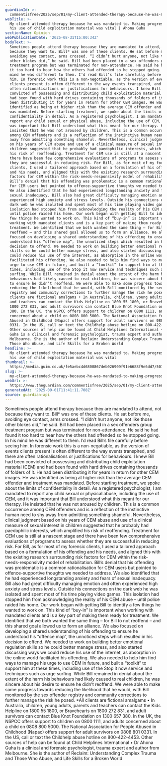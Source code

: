 ```yaml
---
guardianId: >-
  commentisfree/2025/sep/01/my-client-attended-therapy-because-he-was-mandated-to-making-progress-to-stop-his-use-of-child-exploitation-material-was-vital
webTitle: >-
  My client attended therapy because he was mandated to. Making progress to stop
  his use of child exploitation material was vital | Ahona Guha
sectionName: Opinion
webPublicationDate: '2025-08-31T15:00:34Z'
bodyText: >-
  Sometimes people attend therapy because they are mandated to attend, not
  because they want to. Bill* was one of these clients. He sat before me,
  avoiding eye contact, arms crossed. “I didn’t hurt anyone, not like those
  other blokes did,” he said. Bill had been placed in a sex offenders group
  treatment program but was terminated for non-attendance. He said he had found
  it too hard to hear how the others had offended so he stopped going. In his
  mind he was different to them. I’d read Bill’s file carefully before seeing
  him. In forensic work this is a non-negotiable, as the version of events
  clients present is often different to the way events transpired, and there are
  often rationalisations or justifications for behaviours. I knew Bill had been
  convicted of possessing and distributing child exploitation material (CEM) and
  had been found with hard drives containing thousands of folders of it. He had
  been distributing it for years in return for other CEM images. He was
  identified as being at higher risk than the average CEM offender and treatment
  was mandated. Before starting treatment, we spoke about the limits of
  confidentiality in detail. As a registered psychologist, I am mandated to
  report any child sexual or physical abuse, including the use of CEM, and it
  was important that Bill understood what this meant for our therapy. He
  insisted that he was not aroused by children. This is a common occurrence
  among CEM offenders and is a reflection of the instinctive human need to shy
  away from admitting something shameful. Nevertheless, clinical judgment based
  on his years of CEM abuse and use of a clinical measure of sexual interest in
  children suggested that he probably had paedophilic interests, which amplified
  his risk of reoffending. Treatment for CEM use is still at a nascent stage and
  there have been few comprehensive evaluations of programs to assess whether
  they are successful in reducing risk. For Bill, as for most of my forensic
  clients, I used a tailored approach based on a formulation of his offending
  and his needs, and aligned this with the existing research surrounding risk
  factors for CEM within the risk-needs-responsivity model of rehabilitation.
  Bill’s denial that his offending was problematic is a common rationalisation
  for CEM users but pointed to offence-supportive thoughts we needed to address.
  We also identified that he had experienced longstanding anxiety and fears of
  sexual inadequacy. Bill also had great difficulty managing emotion and often
  experienced high anxiety and stress levels. Outside his connections on the
  dark web he was isolated and spent most of his time playing video games. This
  isolation had stopped him from acknowledging the reality of his CEM abuse –
  until police raided his home. Our work began with getting Bill to identify a
  few things he wanted to work on. This kind of “buy-in” is important when
  working with mandated clients and is a key part of making them ready for
  treatment. We identified that we both wanted the same thing – for Bill to not
  reoffend – and this shared goal allowed us to form an alliance. We also
  focused on developing a shared understanding of his offending to ensure he
  understood his “offence map”, the unnoticed steps which resulted in his
  decision to offend. We needed to work on building better emotional regulation
  skills so he could better manage stress, and also started discussing ways we
  could reduce his use of the internet, as absorption in the online world
  facilitated his offending. We also needed to help him find ways to manage his
  urge to use CEM in future, and built a “toolkit” to support him at these
  times, including use of the Stop it now service and techniques such as urge
  surfing. While Bill remained in denial about the extent of the harm his
  behaviours had likely caused to real children, he was sincere about his desire
  to ensure he didn’t reoffend. We were able to make some progress towards
  reducing the likelihood that he would, with Bill monitored by the sex offender
  registry and community corrections to further manage the risk he posed. *All
  clients are fictional amalgams • In Australia, children, young adults, parents
  and teachers can contact the Kids Helpline on 1800 55 1800, or Bravehearts on
  1800 272 831, and adult survivors can contact Blue Knot Foundation on 1300 657
  380. In the UK, the NSPCC offers support to children on 0800 1111, and adults
  concerned about a child on 0808 800 5000. The National Association for People
  Abused in Childhood (Napac) offers support for adult survivors on 0808 801
  0331. In the US, call or text the Childhelp abuse hotline on 800-422-4453.
  Other sources of help can be found at Child Helplines International • Dr Ahona
  Guha is a clinical and forensic psychologist, trauma expert and author from
  Melbourne. She is the author of Reclaim: Understanding Complex Trauma and
  Those Who Abuse, and Life Skills for a Broken World
headline: >-
  My client attended therapy because he was mandated to. Making progress to stop
  his use of child exploitation material was vital
thumbnail: >-
  https://media.guim.co.uk/fe5aebc4d6800867deb026909f91e6688f9e6dd7/501_0_5011_4009/500.jpg
slug: >-
  my-client-attended-therapy-because-he-was-mandated-to-making-progress-to-stop-his-use-of-child-exploitation-material-was-vital-or-ahona-guha
webUrl: >-
  https://www.theguardian.com/commentisfree/2025/sep/01/my-client-attended-therapy-because-he-was-mandated-to-making-progress-to-stop-his-use-of-child-exploitation-material-was-vital
generatedAt: '2025-09-01T11:41:11.708Z'
source: guardian-api
---
```

Sometimes people attend therapy because they are mandated to attend, not because they want to. Bill* was one of these clients. He sat before me, avoiding eye contact, arms crossed. “I didn’t hurt anyone, not like those other blokes did,” he said. Bill had been placed in a sex offenders group treatment program but was terminated for non-attendance. He said he had found it too hard to hear how the others had offended so he stopped going. In his mind he was different to them. I’d read Bill’s file carefully before seeing him. In forensic work this is a non-negotiable, as the version of events clients present is often different to the way events transpired, and there are often rationalisations or justifications for behaviours. I knew Bill had been convicted of possessing and distributing child exploitation material (CEM) and had been found with hard drives containing thousands of folders of it. He had been distributing it for years in return for other CEM images. He was identified as being at higher risk than the average CEM offender and treatment was mandated. Before starting treatment, we spoke about the limits of confidentiality in detail. As a registered psychologist, I am mandated to report any child sexual or physical abuse, including the use of CEM, and it was important that Bill understood what this meant for our therapy. He insisted that he was not aroused by children. This is a common occurrence among CEM offenders and is a reflection of the instinctive human need to shy away from admitting something shameful. Nevertheless, clinical judgment based on his years of CEM abuse and use of a clinical measure of sexual interest in children suggested that he probably had paedophilic interests, which amplified his risk of reoffending. Treatment for CEM use is still at a nascent stage and there have been few comprehensive evaluations of programs to assess whether they are successful in reducing risk. For Bill, as for most of my forensic clients, I used a tailored approach based on a formulation of his offending and his needs, and aligned this with the existing research surrounding risk factors for CEM within the risk-needs-responsivity model of rehabilitation. Bill’s denial that his offending was problematic is a common rationalisation for CEM users but pointed to offence-supportive thoughts we needed to address. We also identified that he had experienced longstanding anxiety and fears of sexual inadequacy. Bill also had great difficulty managing emotion and often experienced high anxiety and stress levels. Outside his connections on the dark web he was isolated and spent most of his time playing video games. This isolation had stopped him from acknowledging the reality of his CEM abuse – until police raided his home. Our work began with getting Bill to identify a few things he wanted to work on. This kind of “buy-in” is important when working with mandated clients and is a key part of making them ready for treatment. We identified that we both wanted the same thing – for Bill to not reoffend – and this shared goal allowed us to form an alliance. We also focused on developing a shared understanding of his offending to ensure he understood his “offence map”, the unnoticed steps which resulted in his decision to offend. We needed to work on building better emotional regulation skills so he could better manage stress, and also started discussing ways we could reduce his use of the internet, as absorption in the online world facilitated his offending. We also needed to help him find ways to manage his urge to use CEM in future, and built a “toolkit” to support him at these times, including use of the Stop it now service and techniques such as urge surfing. While Bill remained in denial about the extent of the harm his behaviours had likely caused to real children, he was sincere about his desire to ensure he didn’t reoffend. We were able to make some progress towards reducing the likelihood that he would, with Bill monitored by the sex offender registry and community corrections to further manage the risk he posed. *All clients are fictional amalgams • In Australia, children, young adults, parents and teachers can contact the Kids Helpline on 1800 55 1800, or Bravehearts on 1800 272 831, and adult survivors can contact Blue Knot Foundation on 1300 657 380. In the UK, the NSPCC offers support to children on 0800 1111, and adults concerned about a child on 0808 800 5000. The National Association for People Abused in Childhood (Napac) offers support for adult survivors on 0808 801 0331. In the US, call or text the Childhelp abuse hotline on 800-422-4453. Other sources of help can be found at Child Helplines International • Dr Ahona Guha is a clinical and forensic psychologist, trauma expert and author from Melbourne. She is the author of Reclaim: Understanding Complex Trauma and Those Who Abuse, and Life Skills for a Broken World
